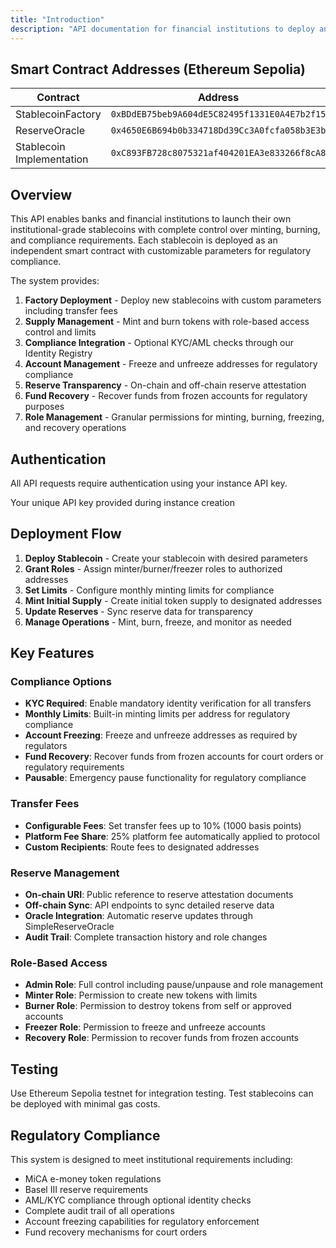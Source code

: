 ```yaml
---
title: "Introduction"
description: "API documentation for financial institutions to deploy and manage their own regulated stablecoins with built-in compliance and reserve management."
---
```


## Smart Contract Addresses (Ethereum Sepolia)

| Contract | Address |
|----------|---------|
| StablecoinFactory | `0xBDdEB75beb9A604dE5C82495f1331E0A4E7b2f15` |
| ReserveOracle | `0x4650E6B694b0b334718Dd39Cc3A0fcfa058b3E3b` |
| Stablecoin Implementation | `0xC893FB728c8075321af404201EA3e833266f8cA8` |

## Overview

This API enables banks and financial institutions to launch their own institutional-grade stablecoins with complete control over minting, burning, and compliance requirements. Each stablecoin is deployed as an independent smart contract with customizable parameters for regulatory compliance.

The system provides:

1. **Factory Deployment** - Deploy new stablecoins with custom parameters including transfer fees
2. **Supply Management** - Mint and burn tokens with role-based access control and limits
3. **Compliance Integration** - Optional KYC/AML checks through our Identity Registry
4. **Account Management** - Freeze and unfreeze addresses for regulatory compliance
5. **Reserve Transparency** - On-chain and off-chain reserve attestation
6. **Fund Recovery** - Recover funds from frozen accounts for regulatory purposes
7. **Role Management** - Granular permissions for minting, burning, freezing, and recovery operations

## Authentication

All API requests require authentication using your instance API key.

<ParamField header="x-api-key" type="string" required>
  Your unique API key provided during instance creation
</ParamField>

## Deployment Flow

1. **Deploy Stablecoin** - Create your stablecoin with desired parameters
2. **Grant Roles** - Assign minter/burner/freezer roles to authorized addresses
3. **Set Limits** - Configure monthly minting limits for compliance
4. **Mint Initial Supply** - Create initial token supply to designated addresses
5. **Update Reserves** - Sync reserve data for transparency
6. **Manage Operations** - Mint, burn, freeze, and monitor as needed

## Key Features

### Compliance Options
- **KYC Required**: Enable mandatory identity verification for all transfers
- **Monthly Limits**: Built-in minting limits per address for regulatory compliance
- **Account Freezing**: Freeze and unfreeze addresses as required by regulators
- **Fund Recovery**: Recover funds from frozen accounts for court orders or regulatory requirements
- **Pausable**: Emergency pause functionality for regulatory compliance

### Transfer Fees
- **Configurable Fees**: Set transfer fees up to 10% (1000 basis points)
- **Platform Fee Share**: 25% platform fee automatically applied to protocol
- **Custom Recipients**: Route fees to designated addresses

### Reserve Management
- **On-chain URI**: Public reference to reserve attestation documents
- **Off-chain Sync**: API endpoints to sync detailed reserve data
- **Oracle Integration**: Automatic reserve updates through SimpleReserveOracle
- **Audit Trail**: Complete transaction history and role changes

### Role-Based Access
- **Admin Role**: Full control including pause/unpause and role management
- **Minter Role**: Permission to create new tokens with limits
- **Burner Role**: Permission to destroy tokens from self or approved accounts
- **Freezer Role**: Permission to freeze and unfreeze accounts
- **Recovery Role**: Permission to recover funds from frozen accounts

## Testing

Use Ethereum Sepolia testnet for integration testing. Test stablecoins can be deployed with minimal gas costs.

## Regulatory Compliance

This system is designed to meet institutional requirements including:
- MiCA e-money token regulations
- Basel III reserve requirements
- AML/KYC compliance through optional identity checks
- Complete audit trail of all operations
- Account freezing capabilities for regulatory enforcement
- Fund recovery mechanisms for court orders